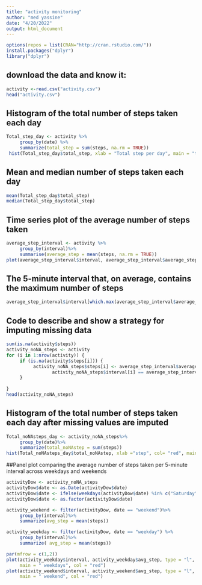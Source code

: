 ```yaml
---
title: "activity monitoring"
author: "med yassine"
date: "4/20/2022"
output: html_document
---
```


````r
options(repos = list(CRAN="http://cran.rstudio.com/"))
install.packages("dplyr")
library("dplyr")
````



## download the data and know it:
```r
activity <-read.csv("activity.csv")
head("activity.csv")
```

## Histogram of the total number of steps taken each day
```r
Total_step_day <- activity %>%
     group_by(date) %>%
     summarize(total_step = sum(steps, na.rm = TRUE))
 hist(Total_step_day$total_step, xlab = "Total step per day", main = "the total number of steps taken each day", col ="red") 
```

## Mean and median number of steps taken each day
```r

mean(Total_step_day$total_step)
median(Total_step_day$total_step)
```
## Time series plot of the average number of steps taken

```r
average_step_interval <- activity %>%
     group_by(interval)%>%
     summarise(average_step = mean(steps, na.rm = TRUE))
plot(average_step_interval$interval, average_step_interval$average_step, type = "l", xlab = "interval", ylab = "average step", main = "Time series of the average number of steps taken", col = "red")
```

## The 5-minute interval that, on average, contains the maximum number of steps
```r
average_step_interval$interval[which.max(average_step_interval$average_step)]
```

## Code to describe and show a strategy for imputing missing data
```r

sum(is.na(activity$steps))
activity_noNA_steps <- activity
for (i in 1:nrow(activity)) {
     if (is.na(activity$steps[i])) {
          activity_noNA_steps$steps[i] <- average_step_interval$average_step[ 
                 activity_noNA_steps$interval[i] == average_step_interval$interval]
     }
     
}
head(activity_noNA_steps)
```

## Histogram of the total number of steps taken each day after missing values are imputed
```r

Total_noNAsteps_day <- activity_noNA_steps%>%
     group_by(date)%>%
     summarize(total_noNAstep = sum(steps))
hist(Total_noNAsteps_day$total_noNAstep, xlab ="step", col= "red", main = "Histogram of the total number of steps taken each day")
```


   
##Panel plot comparing the average number of steps taken per 5-minute interval across weekdays and weekends

```r
activityDow <- activity_noNA_steps
activityDow$date <- as.Date(activityDow$date)
activityDow$date <- ifelse(weekdays(activityDow$date) %in% c("Saturday", "Sunday"), "weekend", "weekday")
activityDow$date <- as.factor(activityDow$date)
```

```r
activity_weekend <- filter(activityDow, date == "weekend")%>%
     group_by(interval)%>%
     summarize(avg_step = mean(steps))

activity_weekday <- filter(activityDow, date == "weekday") %>%
     group_by(interval)%>%
     summarize( avg_step = mean(steps))

par(mfrow = c(1,2))
plot(activity_weekday$interval, activity_weekday$avg_step, type = "l", xlab = "interval", ylab = "step",
     main = " weekdays", col = "red")
plot(activity_weekend$interval, activity_weekend$avg_step, type = "l", xlab = "interval", ylab = "step",
     main = " weekend", col = "red")

```




     
